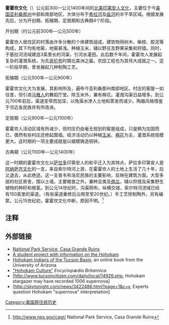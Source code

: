 {{Link style|time=2015-12-12T07:12:26+00:00}}
{{Infobox Former Country
|native_name = 霍霍坎文化
|conventional_long_name = 
|common_name = 
|continent = 北美洲
|region    = 
|country   = 美国
|era       = 前哥伦布时期
|status    = 文化
|date_pre    = 
|year_start = 前300年
|year_end    = 1400年
|event_pre   = 
|p1          = 
|flag_p1 =
|s1          = 
|flag_s1 = 
|image_map    = Map Anasazi, Hohokam and Mogollon cultures-en.svg|thumb|right|190px|
|image_map_caption  = 霍霍坎文化分布区域示意图
|capital          = |}}

'''霍霍坎文化'''（{{lang-en| Hohokam Culture}}）公元前300—公元1400年间的[[北美|北美]][[印第安人|印第安人]][[文化|文化]]，主要位于今[[美国|美国]][[亚利桑那州|亚利桑那州]]中部和南部地区，大体分布于[[:en:Gila_River|希拉河]]及[[:en:Salt_River_(Arizona)|盐河]]的半干旱区域。根据发展先后，分为开创期、拓殖期、定居期和古典期4个阶段。

;开创期（约公元前300年—公元500年）
霍霍坎人居住区的村落由许多分散的个体建筑组成，建筑物用树木、柴枝、胶泥等构成，其下均有地窖，地窖甚浅。种植玉米，辅以野豆及野果采集和狩猎。同时，于基拉河流域建造3英里长的河渠，引河水灌田。此后数千年间，霍霍坎人发展起复杂的灌溉系统，为先[[哥伦布|哥伦布]]时期北美洲之最。农田工程也为其伟大成就之一。这一阶段早期，曾发展起几种制陶工艺。

;拓殖期（公元500年—公元900年）
霍霍坎文化大为发展，其影响所及，遍布今亚利桑那州南部地区。村庄的窖屋一如往昔，但引进[[马雅人|马雅人]]的舞蹈厅堂。除玉米外，兼有棉花。灌溉沟渠日益增多。到公元700年前后，渠道变窄而加深，以免渠水渗入土地和蒸发而减少。陶器风格借鉴于邻近各民族并有所改进。

;定居期（公元900年—公元1100年）
霍霍坎人活动区域有所减少，但村庄仍由毫无规划的窖屋组成，只是稍为加固而已，偶然有些村庄还修起围墙。经济活动仍以种植[[玉米|玉米]]、[[棉花|棉花]]为主，灌溉系统规模更大。这时期的一项主要成就是以蜡模铸造铜钟。

;古典期（公元1100年—公元1400年）
这一时期的霍霍坎文化以[[萨拉多|萨拉多]]印第安人的和平迁入为其特点，萨拉多印第安人是[[阿纳萨齐文化|阿纳萨齐文化]]的一支，来自索尔特河上游，在霍霍坎人的土地上生活了几十年，后又退去，从此绝迹。这一支普韦布洛尼民族的主要影响，反映在建筑方面。大型多层的社区房舍，围以土墙。主要粮食之外，兼种豆类及[[南瓜|南瓜]]，辅以狩猎及采集野生植物的种籽和根茎。到公元14世纪时，沟渠网布，纵横交错，索尔特河流域已经有150英里的渠道。（有些渠道重修后沿用至至20世纪。）手工艺除制陶外，另有编筐。公元15世纪初，霍霍坎文化中断，原因不明。<ref>http://www.nps.gov/cagr/ {{Wayback|url=http://www.nps.gov/cagr/ |date=20101010165401 }} National Park Service, Casa Grande Ruins</ref>

==注释==
<references/>


== 外部链接 ==
*[http://www.nps.gov/cagr/ National Park Service, Casa Grande Ruins] {{Wayback|url=http://www.nps.gov/cagr/ |date=20101010165401 }}
*[https://web.archive.org/web/20100328140336/http://carbon.cudenver.edu/stc-link/hohokam/Hohokam.htm A student project with information on the Hohokam]
*[https://web.archive.org/web/20051217093219/http://www.uapress.arizona.edu/onlinebks/hohokam/chap1.htm Hohokam Indians of the Tucson Basin], an online book from the University of Arizona
*[http://www.britannica.com/eb/article-9040751/Hohokam-culture "Hohokam Culture"] {{Wayback|url=http://www.britannica.com/eb/article-9040751/Hohokam-culture |date=20080904234515 }} ''Encyclopædia Britannica''
*[http://www.tucsoncitizen.com/daily/local/14926.php, Hohokam stargazer may have recorded 1006 supernova] {{Wayback|url=http://www.tucsoncitizen.com/daily/local/14926.php, |date=20100125235747 }}
*[http://skytonight.com/news/3422486.html?page=1&c=y, Experts question Hohokam "supernova" interpretation] {{Wayback|url=http://skytonight.com/news/3422486.html?page=1&c=y, |date=20070312204658 }}

[[Category:美国原住民历史|Category:美国原住民历史]]